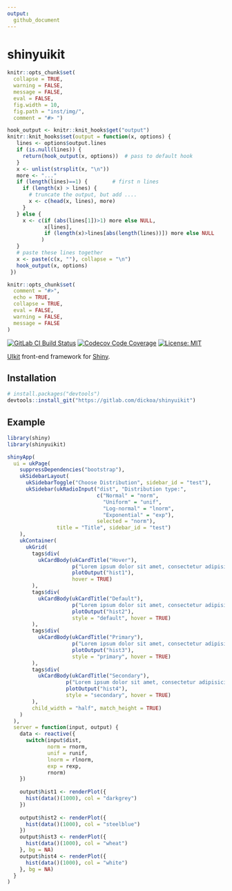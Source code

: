 ```yaml
---
output:
  github_document
---
```


shinyuikit
============

<!-- README.md is generated from README.Rmd. Please edit that file -->

```r
knitr::opts_chunk$set(
  collapse = TRUE,
  warning = FALSE,
  message = FALSE,
  eval = FALSE,
  fig.width = 10,
  fig.path = "inst/img/",
  comment = "#> ")

hook_output <- knitr::knit_hooks$get("output")
knitr::knit_hooks$set(output = function(x, options) {
   lines <- options$output.lines
   if (is.null(lines)) {
     return(hook_output(x, options))  # pass to default hook
   }
   x <- unlist(strsplit(x, "\n"))
   more <- "..."
   if (length(lines)==1) {        # first n lines
     if (length(x) > lines) {
       # truncate the output, but add ....
       x <- c(head(x, lines), more)
     }
   } else {
     x <- c(if (abs(lines[1])>1) more else NULL,
            x[lines],
            if (length(x)>lines[abs(length(lines))]) more else NULL
           )
   }
   # paste these lines together
   x <- paste(c(x, ""), collapse = "\n")
   hook_output(x, options)
 })

knitr::opts_chunk$set(
  comment = "#>",
  echo = TRUE,
  collapse = TRUE,
  eval = FALSE,
  warning = FALSE,
  message = FALSE
)
```

[![GitLab CI Build Status](https://gitlab.com/dickoa/shinyuikit/badges/master/build.svg)](https://gitlab.com/dickoa/shinyuikit/pipelines) 
[![Codecov Code Coverage](https://codecov.io/gl/dickoa/shinyuikit/branch/master/graph/badge.svg)](https://codecov.io/gl/dickoa/shinyuikit)
[![License: MIT](https://img.shields.io/badge/License-MIT-yellow.svg)](https://opensource.org/licenses/MIT)


[UIkit](https://getuikit.com/) front-end framework for [Shiny](https://shiny.rstudio.com/).

## Installation

```r
# install.packages("devtools")
devtools::install_git("https://gitlab.com/dickoa/shinyuikit")
```

## Example

```r
library(shiny)
library(shinyuikit)

shinyApp(
  ui = ukPage(
    suppressDependencies("bootstrap"),
    ukSidebarLayout(
      ukSidebarToggle("Choose Distribution", sidebar_id = "test"),
      ukSidebar(ukRadioInput("dist", "Distribution type:",
                             c("Normal" = "norm",
                               "Uniform" = "unif",
                               "Log-normal" = "lnorm",
                               "Exponential" = "exp"),
                             selected = "norm"),
                title = "Title", sidebar_id = "test")
    ),
    ukContainer(
      ukGrid(
        tags$div(
          ukCardBody(ukCardTitle("Hover"),
                     p("Lorem ipsum dolor sit amet, consectetur adipisicing elit"),
                     plotOutput("hist1"),
                     hover = TRUE)
        ),
        tags$div(
          ukCardBody(ukCardTitle("Default"),
                     p("Lorem ipsum dolor sit amet, consectetur adipisicing elit."),
                     plotOutput("hist2"),
                     style = "default", hover = TRUE)
        ),
        tags$div(
          ukCardBody(ukCardTitle("Primary"),
                     p("Lorem ipsum dolor sit amet, consectetur adipisicing elit."),
                     plotOutput("hist3"),
                     style = "primary", hover = TRUE)
        ),
        tags$div(
          ukCardBody(ukCardTitle("Secondary"),
                   p("Lorem ipsum dolor sit amet, consectetur adipisicing elit."),
                   plotOutput("hist4"),
                   style = "secondary", hover = TRUE)
        ),
        child_width = "half", match_height = TRUE)
    )
  ),
  server = function(input, output) {
    data <- reactive({
      switch(input$dist,
             norm = rnorm,
             unif = runif,
             lnorm = rlnorm,
             exp = rexp,
             rnorm)
    })
    
    output$hist1 <- renderPlot({
      hist(data()(1000), col = "darkgrey")
    })
    
    output$hist2 <- renderPlot({
      hist(data()(1000), col = "steelblue")
    })
    output$hist3 <- renderPlot({
      hist(data()(1000), col = "wheat")
    }, bg = NA)
    output$hist4 <- renderPlot({
      hist(data()(1000), col = "white")
    }, bg = NA)
  }
)
```


